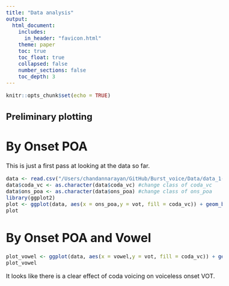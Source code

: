 ```yaml
---
title: "Data analysis"
output: 
  html_document:
    includes:
      in_header: "favicon.html"
    theme: paper
    toc: true
    toc_float: true
    collapsed: false
    number_sections: false
    toc_depth: 3
---
```


<style type="text/css">
  body{
  font-size: 12pt;
}
</style>

<style type="text/css">
.title {
  display: none;
}

#getting-started img {
  margin-right: 10px;
}

</style>

```r
knitr::opts_chunk$set(echo = TRUE)
```

## Preliminary plotting

# By Onset POA

This is just a first pass at looking at the data so far.

```r
data <- read.csv("/Users/chandannarayan/GitHub/Burst_voice/Data/data_1-26-24.csv", header=TRUE)
data$coda_vc <- as.character(data$coda_vc) #change class of coda_vc
data$ons_poa <- as.character(data$ons_poa) #change class of ons_poa
library(ggplot2)
plot <- ggplot(data, aes(x = ons_poa,y = vot, fill = coda_vc)) + geom_boxplot() + facet_wrap(~ons_poa, scale = "free")
plot
```

# By Onset POA and Vowel

```r
plot_vowel <- ggplot(data, aes(x = vowel,y = vot, fill = coda_vc)) + geom_boxplot() + facet_wrap(~ons_poa, scale = "free")
plot_vowel
```

It looks like there is a clear effect of coda voicing on voiceless onset VOT.